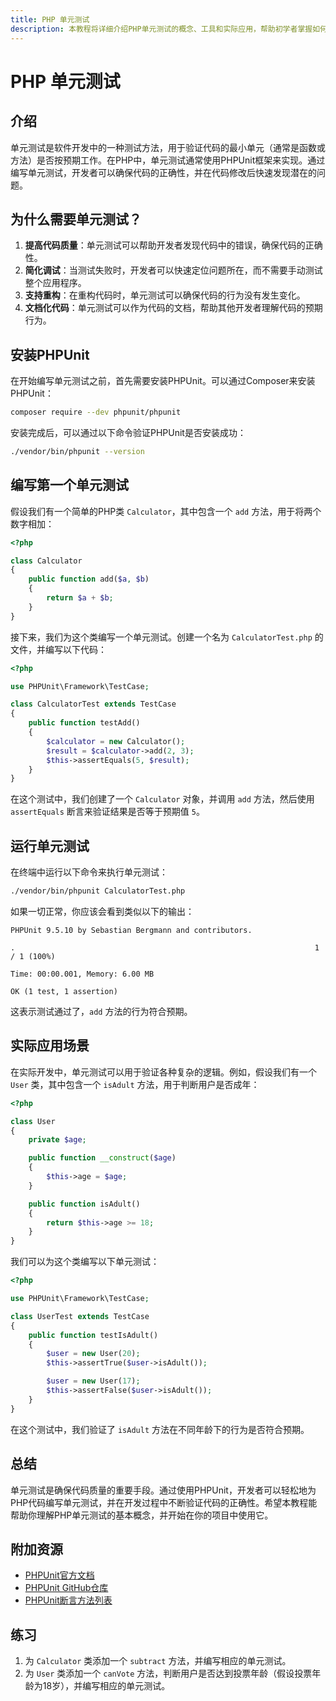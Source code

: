 ```yaml
---
title: PHP 单元测试
description: 本教程将详细介绍PHP单元测试的概念、工具和实际应用，帮助初学者掌握如何使用PHPUnit进行单元测试。
---
```


# PHP 单元测试

## 介绍

单元测试是软件开发中的一种测试方法，用于验证代码的最小单元（通常是函数或方法）是否按预期工作。在PHP中，单元测试通常使用PHPUnit框架来实现。通过编写单元测试，开发者可以确保代码的正确性，并在代码修改后快速发现潜在的问题。

## 为什么需要单元测试？

1. **提高代码质量**：单元测试可以帮助开发者发现代码中的错误，确保代码的正确性。
2. **简化调试**：当测试失败时，开发者可以快速定位问题所在，而不需要手动测试整个应用程序。
3. **支持重构**：在重构代码时，单元测试可以确保代码的行为没有发生变化。
4. **文档化代码**：单元测试可以作为代码的文档，帮助其他开发者理解代码的预期行为。

## 安装PHPUnit

在开始编写单元测试之前，首先需要安装PHPUnit。可以通过Composer来安装PHPUnit：

```bash
composer require --dev phpunit/phpunit
```

安装完成后，可以通过以下命令验证PHPUnit是否安装成功：

```bash
./vendor/bin/phpunit --version
```

## 编写第一个单元测试

假设我们有一个简单的PHP类 `Calculator`，其中包含一个 `add` 方法，用于将两个数字相加：

```php
<?php

class Calculator
{
    public function add($a, $b)
    {
        return $a + $b;
    }
}
```

接下来，我们为这个类编写一个单元测试。创建一个名为 `CalculatorTest.php` 的文件，并编写以下代码：

```php
<?php

use PHPUnit\Framework\TestCase;

class CalculatorTest extends TestCase
{
    public function testAdd()
    {
        $calculator = new Calculator();
        $result = $calculator->add(2, 3);
        $this->assertEquals(5, $result);
    }
}
```

在这个测试中，我们创建了一个 `Calculator` 对象，并调用 `add` 方法，然后使用 `assertEquals` 断言来验证结果是否等于预期值 `5`。

## 运行单元测试

在终端中运行以下命令来执行单元测试：

```bash
./vendor/bin/phpunit CalculatorTest.php
```

如果一切正常，你应该会看到类似以下的输出：

```
PHPUnit 9.5.10 by Sebastian Bergmann and contributors.

.                                                                   1 / 1 (100%)

Time: 00:00.001, Memory: 6.00 MB

OK (1 test, 1 assertion)
```

这表示测试通过了，`add` 方法的行为符合预期。

## 实际应用场景

在实际开发中，单元测试可以用于验证各种复杂的逻辑。例如，假设我们有一个 `User` 类，其中包含一个 `isAdult` 方法，用于判断用户是否成年：

```php
<?php

class User
{
    private $age;

    public function __construct($age)
    {
        $this->age = $age;
    }

    public function isAdult()
    {
        return $this->age >= 18;
    }
}
```

我们可以为这个类编写以下单元测试：

```php
<?php

use PHPUnit\Framework\TestCase;

class UserTest extends TestCase
{
    public function testIsAdult()
    {
        $user = new User(20);
        $this->assertTrue($user->isAdult());

        $user = new User(17);
        $this->assertFalse($user->isAdult());
    }
}
```

在这个测试中，我们验证了 `isAdult` 方法在不同年龄下的行为是否符合预期。

## 总结

单元测试是确保代码质量的重要手段。通过使用PHPUnit，开发者可以轻松地为PHP代码编写单元测试，并在开发过程中不断验证代码的正确性。希望本教程能帮助你理解PHP单元测试的基本概念，并开始在你的项目中使用它。

## 附加资源

- [PHPUnit官方文档](https://phpunit.de/documentation.html)
- [PHPUnit GitHub仓库](https://github.com/sebastianbergmann/phpunit)
- [PHPUnit断言方法列表](https://phpunit.readthedocs.io/en/9.5/assertions.html)

## 练习

1. 为 `Calculator` 类添加一个 `subtract` 方法，并编写相应的单元测试。
2. 为 `User` 类添加一个 `canVote` 方法，判断用户是否达到投票年龄（假设投票年龄为18岁），并编写相应的单元测试。
